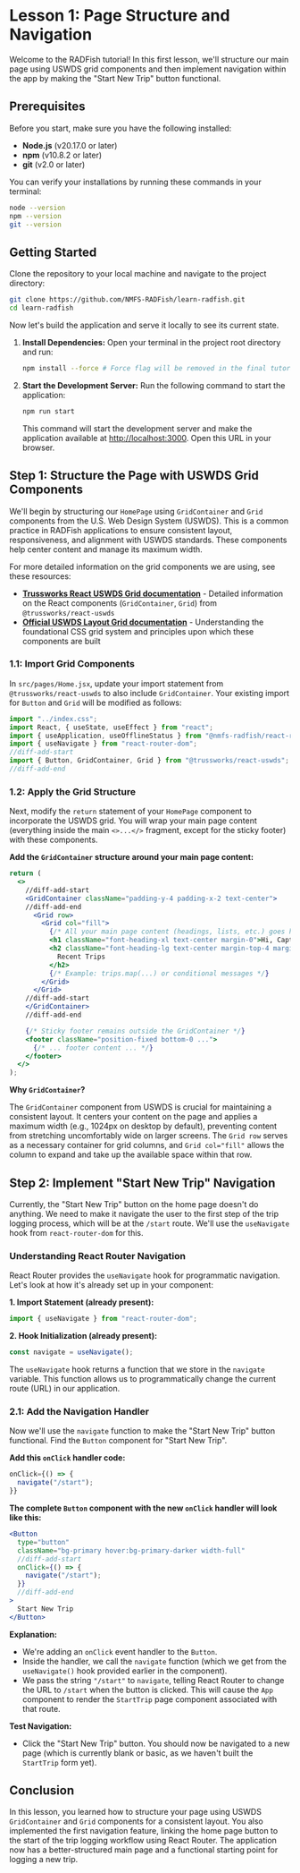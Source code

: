 
# Lesson 1: Page Structure and Navigation

Welcome to the RADFish tutorial! In this first lesson, we'll structure our main page using USWDS grid components and then implement navigation within the app by making the "Start New Trip" button functional.

## Prerequisites

Before you start, make sure you have the following installed:

- **Node.js** (v20.17.0 or later)
- **npm** (v10.8.2 or later)
- **git** (v2.0 or later)

You can verify your installations by running these commands in your terminal:

```bash
node --version
npm --version
git --version
```

## Getting Started

Clone the repository to your local machine and navigate to the project directory:

```bash
git clone https://github.com/NMFS-RADFish/learn-radfish.git
cd learn-radfish
```

Now let's build the application and serve it locally to see its current state.

1. **Install Dependencies:** Open your terminal in the project root directory and run:
   ```bash
   npm install --force # Force flag will be removed in the final tutorial
   ```

2. **Start the Development Server:** Run the following command to start the application:
   ```bash
   npm run start
   ```
   This command will start the development server and make the application available at [http://localhost:3000](http://localhost:3000). Open this URL in your browser.

## Step 1: Structure the Page with USWDS Grid Components

We'll begin by structuring our `HomePage` using `GridContainer` and `Grid` components from the U.S. Web Design System (USWDS). This is a common practice in RADFish applications to ensure consistent layout, responsiveness, and alignment with USWDS standards. These components help center content and manage its maximum width.

For more detailed information on the grid components we are using, see these resources:

- **[Trussworks React USWDS Grid documentation](https://trussworks.github.io/react-uswds/?path=/docs/components-grid--docs)** - Detailed information on the React components (`GridContainer`, `Grid`) from `@trussworks/react-uswds`
- **[Official USWDS Layout Grid documentation](https://designsystem.digital.gov/utilities/layout-grid/)** - Understanding the foundational CSS grid system and principles upon which these components are built

### 1.1: Import Grid Components

In `src/pages/Home.jsx`, update your import statement from `@trussworks/react-uswds` to also include `GridContainer`. Your existing import for `Button` and `Grid` will be modified as follows:

```jsx title="src/pages/Home.jsx" showLineNumbers=1
import "../index.css";
import React, { useState, useEffect } from "react";
import { useApplication, useOfflineStatus } from "@nmfs-radfish/react-radfish";
import { useNavigate } from "react-router-dom";
//diff-add-start
import { Button, GridContainer, Grid } from "@trussworks/react-uswds";
//diff-add-end
```

### 1.2: Apply the Grid Structure

Next, modify the `return` statement of your `HomePage` component to incorporate the USWDS grid. You will wrap your main page content (everything inside the main `<>...</>` fragment, except for the sticky footer) with these components.

**Add the `GridContainer` structure around your main page content:**

```jsx title="src/pages/Home.jsx" showLineNumbers=212
return (
  <>
    //diff-add-start
    <GridContainer className="padding-y-4 padding-x-2 text-center">
    //diff-add-end
      <Grid row>
        <Grid col="fill">
          {/* All your main page content (headings, lists, etc.) goes here */}
          <h1 className="font-heading-xl text-center margin-0">Hi, Captain</h1>
          <h2 className="font-heading-lg text-center margin-top-4 margin-bottom-2">
            Recent Trips
          </h2>
          {/* Example: trips.map(...) or conditional messages */}
        </Grid>
      </Grid>
    //diff-add-start
    </GridContainer>
    //diff-add-end

    {/* Sticky footer remains outside the GridContainer */}
    <footer className="position-fixed bottom-0 ...">
      {/* ... footer content ... */}
    </footer>
  </>
);
```

**Why `GridContainer`?**

The `GridContainer` component from USWDS is crucial for maintaining a consistent layout. It centers your content on the page and applies a maximum width (e.g., 1024px on desktop by default), preventing content from stretching uncomfortably wide on larger screens. The `Grid row` serves as a necessary container for grid columns, and `Grid col="fill"` allows the column to expand and take up the available space within that row.

## Step 2: Implement "Start New Trip" Navigation

Currently, the "Start New Trip" button on the home page doesn't do anything. We need to make it navigate the user to the first step of the trip logging process, which will be at the `/start` route. We'll use the `useNavigate` hook from `react-router-dom` for this.

### Understanding React Router Navigation

React Router provides the `useNavigate` hook for programmatic navigation. Let's look at how it's already set up in your component:

**1. Import Statement (already present):**

```jsx title="src/pages/Home.jsx" showLineNumbers=4
import { useNavigate } from "react-router-dom";
```

**2. Hook Initialization (already present):**

```jsx title="src/pages/Home.jsx" showLineNumbers=29
const navigate = useNavigate();
```

The `useNavigate` hook returns a function that we store in the `navigate` variable. This function allows us to programmatically change the current route (URL) in our application.

### 2.1: Add the Navigation Handler

Now we'll use the `navigate` function to make the "Start New Trip" button functional. Find the `Button` component for "Start New Trip".

**Add this `onClick` handler code:**

```jsx
onClick={() => {
  navigate("/start");
}}
```

**The complete `Button` component with the new `onClick` handler will look like this:**

```jsx title="src/pages/Home.jsx" showLineNumbers=299
<Button
  type="button"
  className="bg-primary hover:bg-primary-darker width-full"
  //diff-add-start
  onClick={() => {
    navigate("/start");
  }}
  //diff-add-end
>
  Start New Trip
</Button>
```

**Explanation:**

- We're adding an `onClick` event handler to the `Button`.
- Inside the handler, we call the `navigate` function (which we get from the `useNavigate()` hook provided earlier in the component).
- We pass the string `"/start"` to `navigate`, telling React Router to change the URL to `/start` when the button is clicked. This will cause the `App` component to render the `StartTrip` page component associated with that route.

**Test Navigation:**

- Click the "Start New Trip" button. You should now be navigated to a new page (which is currently blank or basic, as we haven't built the `StartTrip` form yet).

## Conclusion

In this lesson, you learned how to structure your page using USWDS `GridContainer` and `Grid` components for a consistent layout. You also implemented the first navigation feature, linking the home page button to the start of the trip logging workflow using React Router. The application now has a better-structured main page and a functional starting point for logging a new trip.
